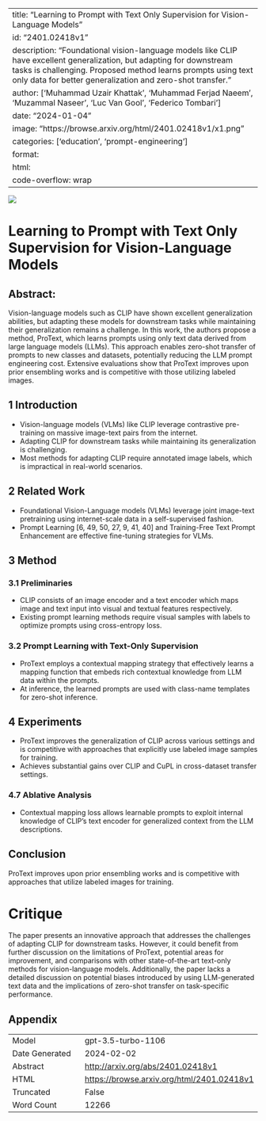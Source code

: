 
---
title: "Learning to Prompt with Text Only Supervision for Vision-Language Models"
id: "2401.02418v1"
description: "Foundational vision-language models like CLIP have excellent generalization, but adapting for downstream tasks is challenging. Proposed method learns prompts using text only data for better generalization and zero-shot transfer."
author: ['Muhammad Uzair Khattak', 'Muhammad Ferjad Naeem', 'Muzammal Naseer', 'Luc Van Gool', 'Federico Tombari']
date: "2024-01-04"
image: "https://browse.arxiv.org/html/2401.02418v1/x1.png"
categories: ['education', 'prompt-engineering']
format:
  html:
    code-overflow: wrap
---

![](https://browse.arxiv.org/html/2401.02418v1/x1.png)

# Learning to Prompt with Text Only Supervision for Vision-Language Models

## Abstract:
Vision-language models such as CLIP have shown excellent generalization abilities, but adapting these models for downstream tasks while maintaining their generalization remains a challenge. In this work, the authors propose a method, ProText, which learns prompts using only text data derived from large language models (LLMs). This approach enables zero-shot transfer of prompts to new classes and datasets, potentially reducing the LLM prompt engineering cost. Extensive evaluations show that ProText improves upon prior ensembling works and is competitive with those utilizing labeled images.

## 1 Introduction

- Vision-language models (VLMs) like CLIP leverage contrastive pre-training on massive image-text pairs from the internet.
- Adapting CLIP for downstream tasks while maintaining its generalization is challenging.
- Most methods for adapting CLIP require annotated image labels, which is impractical in real-world scenarios.

## 2 Related Work

- Foundational Vision-Language models (VLMs) leverage joint image-text pretraining using internet-scale data in a self-supervised fashion.
- Prompt Learning [6, 49, 50, 27, 9, 41, 40] and Training-Free Text Prompt Enhancement are effective fine-tuning strategies for VLMs.

## 3 Method

### 3.1 Preliminaries

- CLIP consists of an image encoder and a text encoder which maps image and text input into visual and textual features respectively.
- Existing prompt learning methods require visual samples with labels to optimize prompts using cross-entropy loss.

### 3.2 Prompt Learning with Text-Only Supervision

- ProText employs a contextual mapping strategy that effectively learns a mapping function that embeds rich contextual knowledge from LLM data within the prompts.
- At inference, the learned prompts are used with class-name templates for zero-shot inference.

## 4 Experiments

- ProText improves the generalization of CLIP across various settings and is competitive with approaches that explicitly use labeled image samples for training.
- Achieves substantial gains over CLIP and CuPL in cross-dataset transfer settings.

### 4.7 Ablative Analysis

- Contextual mapping loss allows learnable prompts to exploit internal knowledge of CLIP's text encoder for generalized context from the LLM descriptions.

## Conclusion

ProText improves upon prior ensembling works and is competitive with approaches that utilize labeled images for training.

# Critique
The paper presents an innovative approach that addresses the challenges of adapting CLIP for downstream tasks. However, it could benefit from further discussion on the limitations of ProText, potential areas for improvement, and comparisons with other state-of-the-art text-only methods for vision-language models. Additionally, the paper lacks a detailed discussion on potential biases introduced by using LLM-generated text data and the implications of zero-shot transfer on task-specific performance.

## Appendix

|          |          |
|----------|----------|
| Model     | gpt-3.5-turbo-1106       |
| Date Generated     | 2024-02-02       |
| Abstract | [http://arxiv.org/abs/2401.02418v1](http://arxiv.org/abs/2401.02418v1)        |
| HTML     | [https://browse.arxiv.org/html/2401.02418v1](https://browse.arxiv.org/html/2401.02418v1)       |
| Truncated       | False       |
| Word Count       | 12266       |